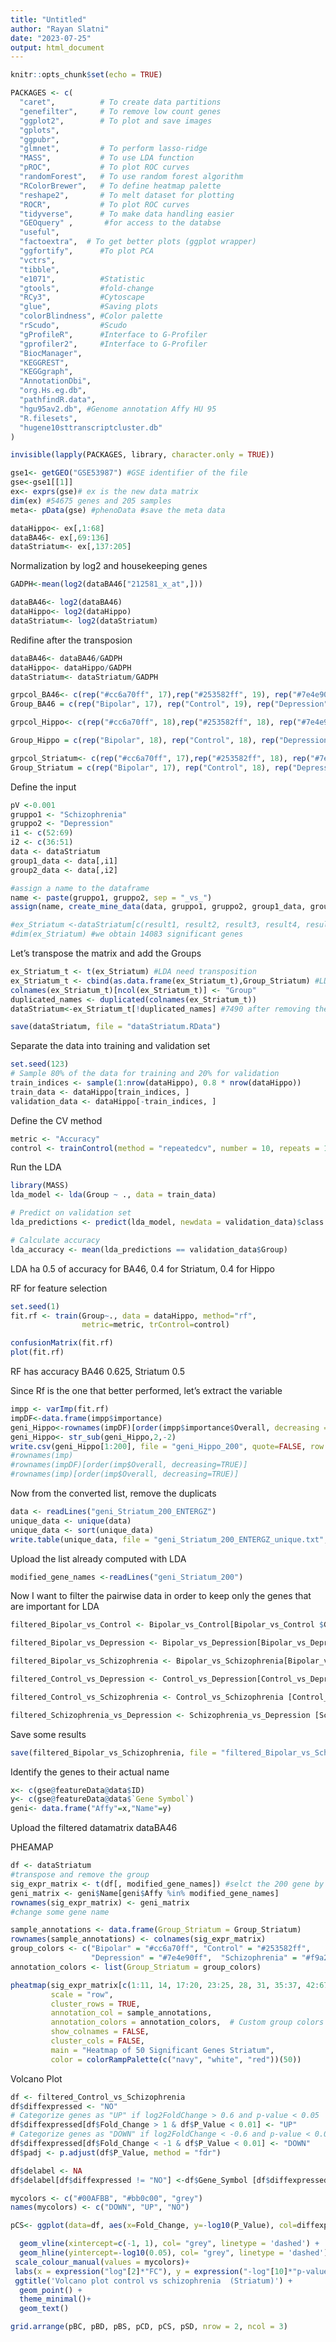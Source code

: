 ---
title: "Untitled"
author: "Rayan Slatni"
date: "2023-07-25"
output: html_document
---

```{r setup, include=FALSE}
knitr::opts_chunk$set(echo = TRUE)
```


```{r, message=FALSE, warning=FALSE}
PACKAGES <- c(
  "caret",          # To create data partitions
  "genefilter",     # To remove low count genes
  "ggplot2",        # To plot and save images
  "gplots",
  "ggpubr",
  "glmnet",         # To perform lasso-ridge
  "MASS",           # To use LDA function 
  "pROC",           # To plot ROC curves
  "randomForest",   # To use random forest algorithm
  "RColorBrewer",   # To define heatmap palette
  "reshape2",       # To melt dataset for plotting
  "ROCR",           # To plot ROC curves 
  "tidyverse",      # To make data handling easier
  "GEOquery" ,       #for access to the databse
  "useful",
  "factoextra",  # To get better plots (ggplot wrapper)
  "ggfortify",      #To plot PCA
  "vctrs",
  "tibble",
  "e1071",          #Statistic
  "gtools",         #fold-change
  "RCy3",           #Cytoscape
  "glue",           #Saving plots 
  "colorBlindness", #Color palette
  "rScudo",         #Scudo
  "gProfileR",      #Interface to G-Profiler
  "gprofiler2",     #Interface to G-Profiler
  "BiocManager",
  "KEGGREST",
  "KEGGgraph",
  "AnnotationDbi",
  "org.Hs.eg.db",
  "pathfindR.data",
  "hgu95av2.db", #Genome annotation Affy HU 95
  "R.filesets",
  "hugene10sttranscriptcluster.db"
)

invisible(lapply(PACKAGES, library, character.only = TRUE))
```

```{r}
gse1<- getGEO("GSE53987") #GSE identifier of the file
gse<-gse1[[1]]
ex<- exprs(gse)# ex is the new data matrix
dim(ex) #54675 genes and 205 samples
meta<- pData(gse) #phenoData #save the meta data
```

```{r}
dataHippo<- ex[,1:68] 
dataBA46<- ex[,69:136] 
dataStriatum<- ex[,137:205] 
```


Normalization by log2 and housekeeping genes
```{r}
GADPH<-mean(log2(dataBA46["212581_x_at",]))
```

```{r}
dataBA46<- log2(dataBA46)
dataHippo<- log2(dataHippo)
dataStriatum<- log2(dataStriatum)
```

Redifine after the transposion
```{r}
dataBA46<- dataBA46/GADPH
dataHippo<- dataHippo/GADPH
dataStriatum<- dataStriatum/GADPH
```

```{r}
grpcol_BA46<- c(rep("#cc6a70ff", 17),rep("#253582ff", 19), rep("#7e4e90ff",17 ), rep("#f9a242ff",15))
Group_BA46 = c(rep("Bipolar", 17), rep("Control", 19), rep("Depression", 17), rep("Schizophrenia", 15))

grpcol_Hippo<- c(rep("#cc6a70ff", 18),rep("#253582ff", 18), rep("#7e4e90ff",17 ), rep("#f9a242ff",15))

Group_Hippo = c(rep("Bipolar", 18), rep("Control", 18), rep("Depression", 17), rep("Schizophrenia", 15))

grpcol_Striatum<- c(rep("#cc6a70ff", 17),rep("#253582ff", 18), rep("#7e4e90ff",16 ), rep("#f9a242ff",18))
Group_Striatum = c(rep("Bipolar", 17), rep("Control", 18), rep("Depression", 16), rep("Schizophrenia", 18))
```



Define the input
```{r}
pV <-0.001
gruppo1 <- "Schizophrenia"
gruppo2 <- "Depression"
i1 <- c(52:69)
i2 <- c(36:51)
data <- dataStriatum
group1_data <- data[,i1]
group2_data <- data[,i2]
```

```{r}
#assign a name to the dataframe
name <- paste(gruppo1, gruppo2, sep = "_vs_") 
assign(name, create_mine_data(data, gruppo1, gruppo2, group1_data, group2_data ))
```



```{r}
#ex_Striatum <-dataStriatum[c(result1, result2, result3, result4, result5, result6 ),] 
#dim(ex_Striatum) #we obtain 14083 significant genes
```



Let's transpose the matrix and add the Groups
```{r}
ex_Striatum_t <- t(ex_Striatum) #LDA need transposition
ex_Striatum_t <- cbind(as.data.frame(ex_Striatum_t),Group_Striatum) #LDA need labels, added to the data matrix
colnames(ex_Striatum_t)[ncol(ex_Striatum_t)] <- "Group"
duplicated_names <- duplicated(colnames(ex_Striatum_t))
dataStriatum<-ex_Striatum_t[!duplicated_names] #7490 after removing the duplicates
```

```{r}
save(dataStriatum, file = "dataStriatum.RData")
```



Separate the data into training and validation set
```{r}
set.seed(123)
# Sample 80% of the data for training and 20% for validation
train_indices <- sample(1:nrow(dataHippo), 0.8 * nrow(dataHippo))
train_data <- dataHippo[train_indices, ]
validation_data <- dataHippo[-train_indices, ]
```

Define the CV method
```{r}
metric <- "Accuracy"
control <- trainControl(method = "repeatedcv", number = 10, repeats = 10)
```


Run the LDA
```{r}
library(MASS)
lda_model <- lda(Group ~ ., data = train_data)

# Predict on validation set
lda_predictions <- predict(lda_model, newdata = validation_data)$class

# Calculate accuracy
lda_accuracy <- mean(lda_predictions == validation_data$Group)
```
LDA ha 0.5 of accuracy for BA46, 0.4 for Striatum,  0.4 for Hippo


RF for feature selection
```{r}
set.seed(1)
fit.rf <- train(Group~., data = dataHippo, method="rf",
                metric=metric, trControl=control)

```

```{r}
confusionMatrix(fit.rf)
plot(fit.rf)
```
RF has accuracy BA46 0.625, Striatum 0.5





Since Rf is the one that better performed, let's extract the variable
```{r}
impp <- varImp(fit.rf)
impDF<-data.frame(impp$importance) 
geni_Hippo<-rownames(impDF)[order(impp$importance$Overall, decreasing = TRUE)]
geni_Hippo<- str_sub(geni_Hippo,2,-2)
write.csv(geni_Hippo[1:200], file = "geni_Hippo_200", quote=FALSE, row.names = FALSE)
#rownames(imp)
#rownames(impDF)[order(imp$Overall, decreasing=TRUE)]
#rownames(imp)[order(imp$Overall, decreasing=TRUE)]
```




Now from the converted list, remove the duplicats

```{r}
data <- readLines("geni_Striatum_200_ENTERGZ")
unique_data <- unique(data)
unique_data <- sort(unique_data)
write.table(unique_data, file = "geni_Striatum_200_ENTERGZ_unique.txt", quote=FALSE, row.names = FALSE, col.names = FALSE)
```


Upload the list already computed with LDA
```{r}
modified_gene_names <-readLines("geni_Striatum_200")
```

Now I want to filter the pairwise data in order to keep only the genes that are important for LDA
```{r}
filtered_Bipolar_vs_Control <- Bipolar_vs_Control[Bipolar_vs_Control $Gene_ID %in% modified_gene_names, ]

filtered_Bipolar_vs_Depression <- Bipolar_vs_Depression[Bipolar_vs_Depression$Gene_ID %in% modified_gene_names, ]

filtered_Bipolar_vs_Schizophrenia <- Bipolar_vs_Schizophrenia[Bipolar_vs_Schizophrenia$Gene_ID %in% modified_gene_names, ]

filtered_Control_vs_Depression <- Control_vs_Depression[Control_vs_Depression$Gene_ID %in% modified_gene_names, ]

filtered_Control_vs_Schizophrenia <- Control_vs_Schizophrenia [Control_vs_Schizophrenia$Gene_ID %in% modified_gene_names, ]

filtered_Schizophrenia_vs_Depression <- Schizophrenia_vs_Depression [Schizophrenia_vs_Depression$Gene_ID %in% modified_gene_names, ]
```

Save some results 
```{r}
save(filtered_Bipolar_vs_Schizophrenia, file = "filtered_Bipolar_vs_Schizophrenia.RData")
```


Identify the genes to their actual name

```{r}
x<- c(gse@featureData@data$ID)
y<- c(gse@featureData@data$`Gene Symbol`)
geni<- data.frame("Affy"=x,"Name"=y)
```

Upload the filtered datamatrix dataBA46

PHEAMAP
```{r}
df <- dataStriatum
#transpose and remove the group 
sig_expr_matrix <- t(df[, modified_gene_names]) #selct the 200 gene by LDA
geni_matrix <- geni$Name[geni$Affy %in% modified_gene_names]
rownames(sig_expr_matrix) <- geni_matrix
#change some gene name
```

```{r}
sample_annotations <- data.frame(Group_Striatum = Group_Striatum)
rownames(sample_annotations) <- colnames(sig_expr_matrix)
group_colors <- c("Bipolar" = "#cc6a70ff", "Control" = "#253582ff", 
                  "Depression" = "#7e4e90ff",  "Schizophrenia" = "#f9a242ff")
annotation_colors <- list(Group_Striatum = group_colors)
```


```{r}
pheatmap(sig_expr_matrix[c(1:11, 14, 17:20, 23:25, 28, 31, 35:37, 42:67), ], 
         scale = "row", 
         cluster_rows = TRUE, 
         annotation_col = sample_annotations,
         annotation_colors = annotation_colors,  # Custom group colors
         show_colnames = FALSE,
         cluster_cols = FALSE,
         main = "Heatmap of 50 Significant Genes Striatum",
         color = colorRampPalette(c("navy", "white", "red"))(50))
```




Volcano Plot

```{r}
df <- filtered_Control_vs_Schizophrenia
df$diffexpressed <- "NO"
# Categorize genes as "UP" if log2FoldChange > 0.6 and p-value < 0.05
df$diffexpressed[df$Fold_Change > 1 & df$P_Value < 0.01] <- "UP"
# Categorize genes as "DOWN" if log2FoldChange < -0.6 and p-value < 0.05
df$diffexpressed[df$Fold_Change < -1 & df$P_Value < 0.01] <- "DOWN"
df$padj <- p.adjust(df$P_Value, method = "fdr")

df$delabel <- NA
df$delabel[df$diffexpressed != "NO"] <-df$Gene_Symbol [df$diffexpressed != "NO"]
```


```{r}
mycolors <- c("#00AFBB", "#bb0c00", "grey")
names(mycolors) <- c("DOWN", "UP", "NO")

pCS<- ggplot(data=df, aes(x=Fold_Change, y=-log10(P_Value), col=diffexpressed, label=delabel)) + 

  geom_vline(xintercept=c(-1, 1), col= "grey", linetype = 'dashed') +
  geom_hline(yintercept=-log10(0.05), col= "grey", linetype = 'dashed')+
 scale_colour_manual(values = mycolors)+
 labs(x = expression("log"[2]*"FC"), y = expression("-log"[10]*"p-value")) + 
 ggtitle('Volcano plot control vs schizophrenia  (Striatum)') +
  geom_point() + 
  theme_minimal()+
  geom_text()

```

```{r}

grid.arrange(pBC, pBD, pBS, pCD, pCS, pSD, nrow = 2, ncol = 3)
```

